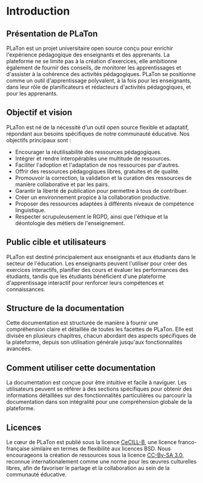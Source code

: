 # Introduction

## Présentation de PLaTon

PLaTon est un projet universitaire open source conçu pour enrichir l'expérience pédagogique des enseignants et des apprenants.
La plateforme ne se limite pas à la création d'exercices, elle ambitionne également de fournir des conseils, de monitorer les apprentissages et d'assister à la cohérence des activités pédagogiques.
PLaTon se positionne comme un outil d'apprentissage polyvalent, à la fois pour les enseignants, dans leur rôle de planificateurs et rédacteurs d'activités pédagogiques, et pour les apprenants.

## Objectif et vision

PLaTon est né de la nécessité d'un outil open source flexible et adaptatif, répondant aux besoins spécifiques de notre communauté éducative. Nos objectifs principaux sont :

- Encourager la réutilisabilité des ressources pédagogiques.
- Intégrer et rendre interopérables une multitude de ressources.
- Faciliter l'adoption et l'adaptation de nos ressources par d'autres.
- Offrir des ressources pédagogiques libres, gratuites et de qualité.
- Promouvoir la correction, la validation et la curation des ressources de manière collaborative et par les pairs.
- Garantir la liberté de publication pour permettre à tous de contribuer.
- Créer un environnement propice à la collaboration productive.
- Proposer des ressources adaptées à différents niveaux de compétence linguistique.
- Respecter scrupuleusement le RGPD, ainsi que l'éthique et la déontologie des métiers de l'enseignement.

## Public cible et utilisateurs

PLaTon est destiné principalement aux enseignants et aux étudiants dans le secteur de l'éducation.
Les enseignants peuvent l'utiliser pour créer des exercices interactifs, planifier des cours et évaluer les performances des étudiants,
tandis que les étudiants bénéficient d'une plateforme d'apprentissage interactif pour renforcer leurs compétences et connaissances.

## Structure de la documentation

Cette documentation est structurée de manière à fournir une compréhension claire et détaillée de toutes les facettes de PLaTon.
Elle est divisée en plusieurs chapitres, chacun abordant des aspects spécifiques de la plateforme, depuis son utilisation générale jusqu'aux fonctionnalités avancées.

## Comment utiliser cette documentation

La documentation est conçue pour être intuitive et facile à naviguer.
Les utilisateurs peuvent se référer à des sections spécifiques pour obtenir des informations détaillées sur des fonctionnalités particulières
ou parcourir la documentation dans son intégralité pour une compréhension globale de la plateforme.

## Licences

Le cœur de PLaTon est publié sous la licence [CeCILL-B](https://github.com/cisstech/platon/blob/main/LICENSE), une licence franco-française similaire en termes de flexibilité aux licences BSD.
Nous encourageons la création de ressources sous la licence [CC-By-SA 3.0](https://creativecommons.org/licenses/by-sa/3.0/fr/), reconnue internationalement comme une norme pour les œuvres culturelles libres, afin de favoriser le partage et la collaboration au sein de la communauté éducative.
